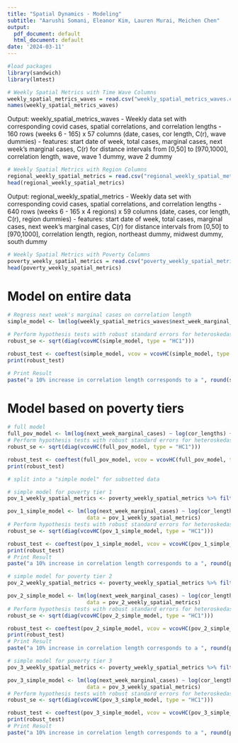 ```yaml
---
title: "Spatial Dynamics - Modeling"
subtitle: "Aarushi Somani, Eleanor Kim, Lauren Murai, Meichen Chen"
output:
  pdf_document: default
  html_document: default
date: '2024-03-11'
---
```


```r
#load packages
library(sandwich)
library(lmtest)
```

```r
# Weekly Spatial Metrics with Time Wave Columns
weekly_spatial_metrics_waves = read.csv("weekly_spatial_metrics_waves.csv")
names(weekly_spatial_metrics_waves)
```
Output: weekly_spatial_metrics_waves
  - Weekly data set with corresponding covid cases, spatial correlations, and correlation lengths
  - 160 rows (weeks 6 - 165) x 57 columns (date, cases, cor length, C(r), wave dummies)
  - features: start date of week, total cases, marginal cases, next week's marginal cases, C(r) for distance intervals from [0,50] to [970,1000], correlation length, wave, wave 1 dummy, wave 2 dummy


```r
# Weekly Spatial Metrics with Region Columns
regional_weekly_spatial_metrics = read.csv("regional_weekly_spatial_metrics.csv")
head(regional_weekly_spatial_metrics)
```

Output: regional_weekly_spatial_metrics
  - Weekly data set with corresponding covid cases, spatial correlations, and correlation lengths
  - 640 rows (weeks 6 - 165 x 4 regions) x 59 columns (date, cases, cor length, C(r), region dummies)
  - features: start date of week, total cases, marginal cases, next week's marginal cases, C(r) for distance intervals from [0,50] to [970,1000], correlation length, region, northeast dummy, midwest dummy, south dummy



```r
# Weekly Spatial Metrics with Poverty Columns
poverty_weekly_spatial_metrics = read.csv("poverty_weekly_spatial_metrics.csv")
head(poverty_weekly_spatial_metrics)
```


# Model on entire data

```r
# Regress next week's marginal cases on correlation length
simple_model <- lm(log(weekly_spatial_metrics_waves$next_week_marginal_cases) ~ log(weekly_spatial_metrics_waves$cor_lengths), data = weekly_spatial_metrics_waves)

# Perform hypothesis tests with robust standard errors for heteroskedasticity
robust_se <- sqrt(diag(vcovHC(simple_model, type = "HC1")))

robust_test <- coeftest(simple_model, vcov = vcovHC(simple_model, type = "HC1"))
print(robust_test)

# Print Result
paste("a 10% increase in correlation length corresponds to a ", round(simple_model$coefficients[2]*10,2),"% change in cases in the following week")
```

# Model based on poverty tiers  

```r
# full model 
full_pov_model <- lm(log(next_week_marginal_cases) ~ log(cor_lengths) + pov_tier_1 + pov_tier_2, data = poverty_weekly_spatial_metrics)
# Perform hypothesis tests with robust standard errors for heteroskedasticity
robust_se <- sqrt(diag(vcovHC(full_pov_model, type = "HC1")))

robust_test <- coeftest(full_pov_model, vcov = vcovHC(full_pov_model, type = "HC1"))
print(robust_test)
```

```r
# split into a "simple model" for subsetted data 

# simple model for poverty tier 1 
pov_1_weekly_spatial_metrics <- poverty_weekly_spatial_metrics %>% filter(poverty_tier == 1)

pov_1_simple_model <- lm(log(next_week_marginal_cases) ~ log(cor_lengths), 
                         data = pov_1_weekly_spatial_metrics)
# Perform hypothesis tests with robust standard errors for heteroskedasticity
robust_se <- sqrt(diag(vcovHC(pov_1_simple_model, type = "HC1")))

robust_test <- coeftest(pov_1_simple_model, vcov = vcovHC(pov_1_simple_model, type = "HC1"))
print(robust_test)
# Print Result
paste("a 10% increase in correlation length corresponds to a ", round(pov_1_simple_model$coefficients[2]*10,2),"% change in cases in the following week")
```

```r
# simple model for poverty tier 2 
pov_2_weekly_spatial_metrics <- poverty_weekly_spatial_metrics %>% filter(poverty_tier == 2)

pov_2_simple_model <- lm(log(next_week_marginal_cases) ~ log(cor_lengths), 
                         data = pov_2_weekly_spatial_metrics)
# Perform hypothesis tests with robust standard errors for heteroskedasticity
robust_se <- sqrt(diag(vcovHC(pov_2_simple_model, type = "HC1")))

robust_test <- coeftest(pov_2_simple_model, vcov = vcovHC(pov_2_simple_model, type = "HC1"))
print(robust_test)
# Print Result
paste("a 10% increase in correlation length corresponds to a ", round(pov_2_simple_model$coefficients[2]*10,2),"% change in cases in the following week")
```

```r
# simple model for poverty tier 3 
pov_3_weekly_spatial_metrics <- poverty_weekly_spatial_metrics %>% filter(poverty_tier == 3)

pov_3_simple_model <- lm(log(next_week_marginal_cases) ~ log(cor_lengths), 
                         data = pov_3_weekly_spatial_metrics)
# Perform hypothesis tests with robust standard errors for heteroskedasticity
robust_se <- sqrt(diag(vcovHC(pov_3_simple_model, type = "HC1")))

robust_test <- coeftest(pov_3_simple_model, vcov = vcovHC(pov_3_simple_model, type = "HC1"))
print(robust_test)
# Print Result
paste("a 10% increase in correlation length corresponds to a ", round(pov_3_simple_model$coefficients[2]*10,2),"% change in cases in the following week")
```

